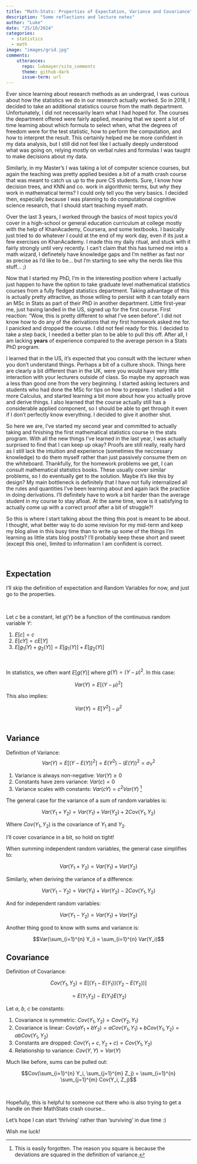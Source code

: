 ```yaml
---
title: "Math-Stats: Properties of Expectation, Variance and Covariance"
description: "Some reflections and lecture notes"
author: "Luke"
date: "25/10/2024"
categories:
  - statistics
  - math
image: "images/grid.jpg"
comments:
    utterances:
      repo: lukmayer/site_comments
      theme: github-dark
      issue-term: url
---
```


Ever since learning about research methods as an undergrad,
I was curious about how the statistics we do in our research actually worked. 
So in 2018, I decided to take an additional statistics course from the math department.
Unfortunately, I did not necessarily learn what I had hoped for.
The courses the department offered were fairly applied,
meaning that we spent a lot of time learning about which formula to select when,
what the degrees of freedom were for the test statistic, how to perform the computation,
and how to interpret the result. 
This certainly helped me be more confident in my data analysis,
but I still did not feel like I actually deeply understood what was going on,
relying mostly on verbal rules and formulas I was taught to make decisions about my data. 

Similarly, in my Master's I was taking a lot of computer science courses,
but again the teaching was pretty applied besides a bit of a math crash course that was meant to catch us up to the pure CS students.
Sure, I know how decision trees, and KNN and co. work in algorithmic terms,
but *why* they work in mathematical terms? I could only tell you the very basics.
I decided then, especially because I was planning to do computational cognitive science research,
that I should start teaching myself math. 

Over the last 3 years, I worked through the basics of most topics you'd cover in a high-school or general education curriculum at college mostly with the help of KhanAcademy, Coursera, and some textbooks. 
I basically just tried to do whatever I could at the end of my work day, even if its just a few exercises on KhanAcademy. I made this my daily ritual, and stuck with it fairly strongly until very recently. 
I can't claim that this has turned me into a math wizard, 
I definetely have knowledge gaps and I'm neither as fast nor as precise as I'd like to be... but I'm starting to see why the nerds like this stuff... ;)

Now that I started my PhD, I'm in the interesting position where I actually just happen to have the option to take graduate level mathematical statistics courses from a fully fledged statistics department. 
Taking advantage of this is actually pretty attractive, as those willing to persist with it can totally earn an MSc in Stats as part of their PhD in another department. 
Little first-year me, just having landed in the US, signed up for the first course. 
First reaction: "Wow, this is pretty different to what I've seen before". 
I did not know how to do any of the derivations that my first homework asked me for. 
I panicked and dropped the course. I did not feel ready for this. 
I decided to take a step back, I needed a better plan to be able to pull this off. 
After all, I am lacking **years** of experience compared to the average person in a Stats PhD program.

I learned that in the US, it's expected that you consult with the lecturer when you don't understand things.
Perhaps a bit of a culture shock. 
Things here are clearly a bit different than in the UK, were you would have very little interaction with your lecturers outside of class. 
So maybe my approach was a less than good one from the very beginning. 
I started asking lecturers and students who had done the MSc for tips on how to prepare. 
I studied a bit more Calculus, and started learning a bit more about how you actually prove and derive things. 
I also learned that the course actually still has a considerable applied component,
so I should be able to get through it even if I don't perfectly know everything. 
I decided to give it another shot.

So here we are, I've started my second year and committed to actually taking and finishing the first mathematical statistics course in the stats program. 
With all the new things I've learned in the last year, I was actually surprised to find that I can keep up okay? 
Proofs are still really, really hard as I still lack the intuition and experience (sometimes the neccessary knowledge) to do them myself rather than just passively consume them on the whiteboard. 
Thankfully, for the homework problems we get, I can consult mathematical statistics books. 
These usually cover similar problems, so I do eventually get to the solution. Maybe it's like this by design? 
My main bottleneck is definitely that I have not fully internalized all the rules and quantities I've been learning about and again lack the practice in doing derivations. 
I'll definitely have to work a bit harder than the average student in my course to stay afloat.
At the same time, wow is it satisfying to actually come up with a correct proof after a bit of struggle?!  

So this is where I start talking about the thing this post is meant to be about. 
I thought, what better way to do some revision for my mid-term and keep my blog alive in this busy time than to write up some of the things I'm learning as little stats blog posts? 
I'll probably keep these short and sweet (except this one), limited to information I am confident is correct.

\

## Expectation

I'll skip the definition of expectation and Random Variables for now, and just go to the properties.

\

Let $c$ be a constant, let $g(Y)$ be a function of the continuous random variable $Y$:

1. $E[c] = c$
2. $E[cY] = cE[Y]$
3. $E[g_1(Y) + g_2(Y)] = E[g_1(Y)] + E[g_2(Y)]$

\

In statistics, we often want $E[g(Y)]$ where $g(Y) = (Y - \mu)^2$. In this case:

$$Var(Y) = E[(Y - \mu)^2]$$

This also implies:

$$Var(Y) = E[Y^2] - \mu^2$$


\

## Variance

Definition of Variance:
$$ Var(Y) = E[(Y - E(Y))^2] = E(Y^2) - (E(Y))^2 = \sigma^2_Y $$

1. Variance is always non-negative: $Var(Y) \geq 0$
2. Constants have zero variance: $Var(c) = 0$
3. Variance scales with constants: $Var(cY) = c^2 Var(Y)$ [^1]
  
[^1]: This is easily forgotten. The reason you square is because the deviations are squared in the definition of variance.

The general case for the variance of a sum of random variables is:

$$Var(Y_1 + Y_2) = Var(Y_1) + Var(Y_2) + 2Cov(Y_1, Y_2)$$

Where $Cov(Y_1, Y_2)$ is the covariance of $Y_1$ and $Y_2$. 

I'll cover covariance in a bit, so hold on tight!


When summing independent random variables, the general case simplifies to:

$$Var(Y_1 + Y_2) = Var(Y_1) + Var(Y_2)$$

Similarly, when deriving the variance of a difference:

$$Var(Y_1 - Y_2) = Var(Y_1) + Var(Y_2) - 2Cov(Y_1, Y_2)$$

And for independent random variables:

$$Var(Y_1 - Y_2) = Var(Y_1) + Var(Y_2)$$


Another thing good to know with sums and variance is:

$$Var(\sum_{i=1}^{n} Y_i) = \sum_{i=1}^{n} Var(Y_i)$$

## Covariance

Definition of Covariance:

$$Cov(Y_1, Y_2) = E[(Y_1 - E(Y_1))(Y_2 - E(Y_2))]$$

$$ = E(Y_1Y_2) - E(Y_1)E(Y_2)$$

Let $a$, $b$, $c$ be constants:

1. Covariance is symmetric: $Cov(Y_1, Y_2) = Cov(Y_2, Y_1)$
2. Covariance is linear: $Cov(aY_1 + bY_2) = aCov(Y_1, Y_1) + bCov(Y_1, Y_2) = abCov(Y_1, Y_2)$
3. Constants are dropped: $Cov(Y_1+c, Y_2+c) = Cov(Y_1, Y_2)$
4. Relationship to variance: $Cov(Y, Y) = Var(Y)$

Much like before, sums can be pulled out:

$$Cov(\sum_{i=1}^{n} Y_i, \sum_{j=1}^{m} Z_j) = \sum_{i=1}^{n} \sum_{j=1}^{m} Cov(Y_i, Z_j)$$


\

Hopefully, this is helpful to someone out there who is also trying to get a handle on their MathStats crash course...

Let's hope I can start 'thriving' rather than 'surviving' in due time :)

Wish me luck!